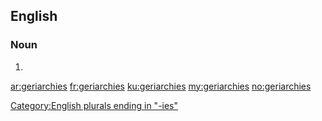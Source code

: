 ==English==

===Noun===
{{head|en|noun plural form}}

# {{plural of|geriarchy|lang=en}}

[[Category:English plurals ending in "-ies"]]

[[ar:geriarchies]]
[[fr:geriarchies]]
[[ku:geriarchies]]
[[my:geriarchies]]
[[no:geriarchies]]